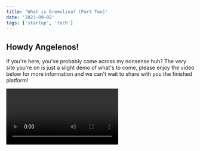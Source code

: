 ```yaml
---
title: 'What is Gremolina? (Part Two)'
date: '2023-09-02'
tags: ['startup', 'tech']
---
```

## Howdy Angelenos!
If you're here, you've probably come across my nonsense huh? The very site you're on is just a slight demo of what's to come, please enjoy the video below for more information and we can't wait to share with you the finished platform!

<Video id="luNGveqbNT0" />


Chris Jaramillo (Founder)
